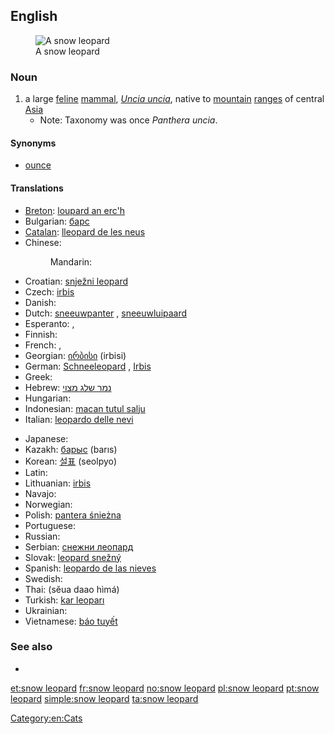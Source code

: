 ==English==
[[Image:Lightmatter snowleopard.jpg|thumb|A snow leopard]]

===Noun===
{{en-noun|sg=[[snow]] [[leopard]]}}

# a large [[feline]] [[mammal]], ''[[Uncia uncia]]'', native to [[mountain]] [[range]]s of central [[Asia]]
#* Note: Taxonomy was once ''Panthera uncia''.

====Synonyms====
* [[ounce]]

====Translations====
{{trans-top|a large feline mammal, Uncia uncia}}
* [[Breton]]: [[loupard an erc'h]]
* Bulgarian: [[барс]] {{m}}
* [[Catalan]]: [[lleopard de les neus]] {{m}}
* Chinese:
*: Mandarin: {{t-|cmn|雪豹|tr=xuěbào|sc=Hani}}
* Croatian: [[snježni leopard]] {{m}}
* Czech: [[irbis]] {{m}}
* Danish: {{t|da|sneleopard}}
* Dutch: [[sneeuwpanter]] {{m}}, [[sneeuwluipaard]] {{m}}
* Esperanto: {{t|eo|uncio|xs=Esperanto}}, {{t|eo|neĝleopardo|xs=Esperanto}}
* Finnish: {{t-|fi|lumileopardi}}
* French: {{t+|fr|léopard des neiges|m}}, {{t+|fr|once|f}}
* Georgian: [[ირბისი]] (irbisi)
* German: [[Schneeleopard]] {{m}}, [[Irbis]] {{m}}
* Greek: {{t|el|ίρβις|f|tr=írvis}}
* Hebrew: [[נמר שלג מצוי]] {{m}}
* Hungarian: {{t|hu|hópárduc}}
* Indonesian: [[macan tutul salju]]
* Italian: [[leopardo delle nevi]] {{m}}
{{trans-mid}}
* Japanese: {{t-|ja|ユキヒョウ|tr=yukihyō}}
* Kazakh: [[барыс]] (barıs)
* Korean: [[설표]] (seolpyo)
* Latin: {{t-|la|uncia|f}}
* Lithuanian: [[irbis]]
* Navajo: {{tø|nv|náshdóíłgaii łikizhígíí}}
* Norwegian: {{t+|no|snøleopard}}
* Polish: [[pantera śnieżna]] {{f}}
* Portuguese: {{t+|pt|leopardo-das-neves|m}}
* Russian: {{t+|ru|ирбис|m|tr=írbis}}
* Serbian: [[снежни леопард]] {{m}}
* Slovak: [[leopard snežný]] {{m}}
* Spanish: [[leopardo de las nieves]] {{m}}
* Swedish: {{t|sv|snöleopard|c}}
* Thai: {{Thai|[[เสือดาวหิมะ]]}} (sĕua daao hìmá)
* Turkish: [[kar leoparı]]
* Ukrainian: {{t+|uk|барс|m|xs=Ukrainian}}
* Vietnamese: [[báo tuyết]]
{{trans-bottom}}

===See also===
* {{pedialite}}

[[Category:en:Cats]]

[[et:snow leopard]]
[[fr:snow leopard]]
[[no:snow leopard]]
[[pl:snow leopard]]
[[pt:snow leopard]]
[[simple:snow leopard]]
[[ta:snow leopard]]